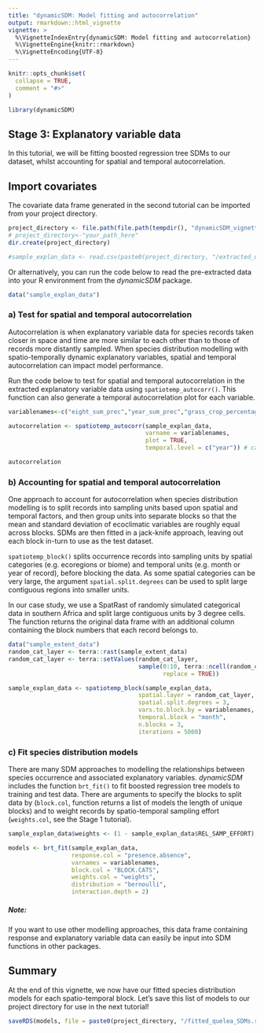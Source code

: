 ```yaml
---
title: "dynamicSDM: Model fitting and autocorrelation"
output: rmarkdown::html_vignette
vignette: >
  %\VignetteIndexEntry{dynamicSDM: Model fitting and autocorrelation}
  %\VignetteEngine{knitr::rmarkdown}
  %\VignetteEncoding{UTF-8}
---
```


```r
knitr::opts_chunk$set(
  collapse = TRUE,
  comment = "#>"
)
```

```r
library(dynamicSDM)
```

## Stage 3: Explanatory variable data 
In this tutorial, we will be fitting boosted regression tree
SDMs to our dataset, whilst accounting for spatial and temporal autocorrelation.

## Import covariates 

The covariate data frame generated in the second tutorial can be imported from your project
directory.

```r
project_directory <- file.path(file.path(tempdir(), "dynamicSDM_vignette"))
# project_directory<-"your_path_here"
dir.create(project_directory)

#sample_explan_data <- read.csv(paste0(project_directory, "/extracted_quelea_occ.csv"))
```

Or alternatively, you can run the code below to read the pre-extracted data into your R environment
from the *dynamicSDM* package.

```r
data("sample_explan_data")
```


### a)	Test for spatial and temporal autocorrelation

Autocorrelation is when explanatory variable data for species records taken closer in space and time
are more similar to each other than to those of records more distantly sampled. When species
distribution modelling with spatio-temporally dynamic explanatory variables, spatial and temporal
autocorrelation can impact model performance.

Run the code below to test for spatial and temporal autocorrelation in the extracted explanatory
variable data using `spatiotemp_autocorr()`. This function can also generate a temporal
autocorrelation plot for each variable.

```r
variablenames<-c("eight_sum_prec","year_sum_prec","grass_crop_percentage")

autocorrelation <- spatiotemp_autocorr(sample_explan_data,
                                       varname = variablenames,
                                       plot = TRUE,
                                       temporal.level = c("year")) # can choose month or day too

autocorrelation
```


### b)	Accounting for spatial and temporal autocorrelation

One approach to account for autocorrelation when species distribution modelling is to split records
into sampling units based upon spatial and temporal factors, and then group units into separate
blocks so that the mean and standard deviation of ecoclimatic variables are roughly equal across
blocks. SDMs are then fitted in a jack-knife approach, leaving out each block in-turn to use as the
test dataset.

`spatiotemp_block()` splits occurrence records into sampling units by spatial categories (e.g.
ecoregions or biome) and temporal units (e.g. month or year of record), before blocking the data. As
some spatial categories can be very large, the argument `spatial.split.degrees` can be used to split
large contiguous regions into smaller units.

In our case study, we use a SpatRast of randomly simulated categorical data in southern Africa and split large contiguous units by 3 degree cells. The function returns the original data frame with an additional column containing the block numbers that each record belongs to.

```r
data("sample_extent_data")
random_cat_layer <- terra::rast(sample_extent_data)
random_cat_layer <- terra::setValues(random_cat_layer,
                                     sample(0:10, terra::ncell(random_cat_layer),
                                            replace = TRUE))

sample_explan_data <- spatiotemp_block(sample_explan_data,
                                     spatial.layer = random_cat_layer,
                                     spatial.split.degrees = 3,
                                     vars.to.block.by = variablenames,
                                     temporal.block = "month",
                                     n.blocks = 3,
                                     iterations = 5000)
```

### c)	Fit species distribution models

There are many SDM approaches to modelling the relationships between species occurrence and
associated explanatory variables. *dynamicSDM* includes the function `brt_fit()` to fit boosted
regression tree models to training and test data. There are arguments to specify the blocks to split
data by (`block.col`, function returns a list of models the length of unique blocks) and to weight
records by spatio-temporal sampling effort (`weights.col`, see the Stage 1 tutorial).

```r
sample_explan_data$weights <- (1 - sample_explan_data$REL_SAMP_EFFORT)

models <- brt_fit(sample_explan_data,
                  response.col = "presence.absence",
                  varnames = variablenames,
                  block.col = "BLOCK.CATS",
                  weights.col = "weights",
                  distribution = "bernoulli",
                  interaction.depth = 2)
```


##### Note: 
If you want to use other modelling approaches, this data frame containing response and
explanatory variable data can easily be input into SDM functions in other packages.

## Summary
At the end of this vignette, we now have our fitted species distribution models for each
spatio-temporal block. Let’s save this list of models to our project directory for use in the next
tutorial!

```r
saveRDS(models, file = paste0(project_directory, "/fitted_quelea_SDMs.rds"))
```

